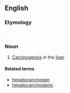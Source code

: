 ==English==

===Etymology===
{{prefix|hepato|carcinogenesis|lang=en}}.

===Noun===
{{en-noun|-}}

# {{context|pathology|lang=en}} [[carcinogenesis|Carcinogensis]] in the [[liver]].

====Related terms====
* [[hepatocarcinogen]]
* [[hepatocarcinogenic]]